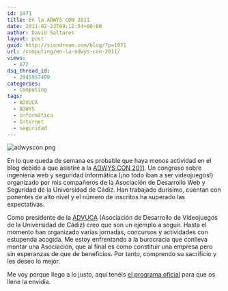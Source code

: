 ```yaml
---
id: 1071
title: En la ADWYS CON 2011
date: 2011-02-23T09:12:54+00:00
author: David Saltares
layout: post
guid: http://siondream.com/blog/?p=1071
url: /computing/en-la-adwys-con-2011/
views:
  - 672
dsq_thread_id:
  - 2045957409
categories:
  - Computing
tags:
  - ADVUCA
  - ADWYS
  - informática
  - Internet
  - seguridad
---
```


![adwyscon.png](/img/wp/adwyscon.png)

En lo que queda de semana es probable que haya menos actividad en el blog debido a que asistiré a la [ADWYS CON 2011](http://adwys.es/). Un congreso sobre ingeniería web y seguridad informática (¡no todo iban a ser videojuegos!) organizado por mis compañeros de la Asociación de Desarrollo Web y Seguridad de la Universidad de Cádiz. Han trabajado durísimo, cuentan con ponentes de alto nivel y el número de inscritos ha superado las expectativas.

Como presidente de la [ADVUCA](http://advuca.com/blog/) (Asociación de Desarrollo de Videojuegos de la Universidad de Cádiz) creo que son un ejemplo a seguir. Hasta el momento han organizado varias jornadas, concursos y actividades con estupenda acogida. Me estoy enfrentando a la burocracia que conlleva montar una Asociación, que al final es como constituir una empresa pero sin esperanzas de que de beneficios. Por tanto, comprendo su sacrificio y les deseo lo mejor.

Me voy porque llego a lo justo, aquí tenéis [el programa oficial](http://assets.adwys.es/docs/Programa_adwyscon11.pdf) para que os llene la envidia.
